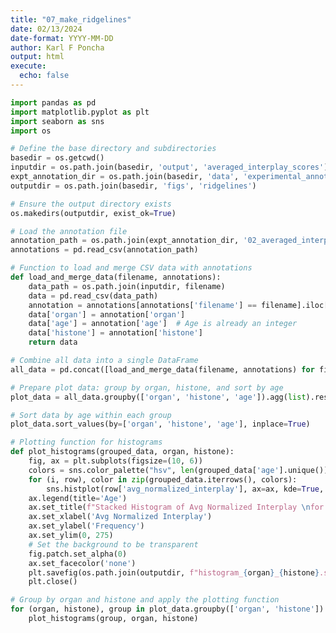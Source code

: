 ```yaml
---
title: "07_make_ridgelines"
date: 02/13/2024
date-format: YYYY-MM-DD
author: Karl F Poncha
output: html
execute:
  echo: false
---
```


```python
import pandas as pd
import matplotlib.pyplot as plt
import seaborn as sns
import os

# Define the base directory and subdirectories
basedir = os.getcwd()
inputdir = os.path.join(basedir, 'output', 'averaged_interplay_scores')
expt_annotation_dir = os.path.join(basedir, 'data', 'experimental_annotations')
outputdir = os.path.join(basedir, 'figs', 'ridgelines')

# Ensure the output directory exists
os.makedirs(outputdir, exist_ok=True)

# Load the annotation file
annotation_path = os.path.join(expt_annotation_dir, '02_averaged_interplay_experimental_annotation.csv')
annotations = pd.read_csv(annotation_path)

# Function to load and merge CSV data with annotations
def load_and_merge_data(filename, annotations):
    data_path = os.path.join(inputdir, filename)
    data = pd.read_csv(data_path)
    annotation = annotations[annotations['filename'] == filename].iloc[0]
    data['organ'] = annotation['organ']
    data['age'] = annotation['age']  # Age is already an integer
    data['histone'] = annotation['histone']
    return data

# Combine all data into a single DataFrame
all_data = pd.concat([load_and_merge_data(filename, annotations) for filename in annotations['filename']])

# Prepare plot data: group by organ, histone, and sort by age
plot_data = all_data.groupby(['organ', 'histone', 'age']).agg(list).reset_index()

# Sort data by age within each group
plot_data.sort_values(by=['organ', 'histone', 'age'], inplace=True)

# Plotting function for histograms
def plot_histograms(grouped_data, organ, histone):
    fig, ax = plt.subplots(figsize=(10, 6))
    colors = sns.color_palette("hsv", len(grouped_data['age'].unique()))
    for (i, row), color in zip(grouped_data.iterrows(), colors):
        sns.histplot(row['avg_normalized_interplay'], ax=ax, kde=True, color=color, alpha=0.175, label=f"{row['age']} years")
    ax.legend(title='Age')
    ax.set_title(f"Stacked Histogram of Avg Normalized Interplay \nfor {histone} PTMs in {organ} across ages")
    ax.set_xlabel('Avg Normalized Interplay')
    ax.set_ylabel('Frequency')
    ax.set_ylim(0, 275)
    # Set the background to be transparent
    fig.patch.set_alpha(0)
    ax.set_facecolor('none')
    plt.savefig(os.path.join(outputdir, f"histogram_{organ}_{histone}.svg"), format='svg', transparent=True)
    plt.close()

# Group by organ and histone and apply the plotting function
for (organ, histone), group in plot_data.groupby(['organ', 'histone']):
    plot_histograms(group, organ, histone)


```
